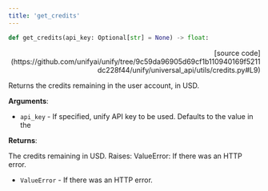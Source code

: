 ```yaml
---
title: 'get_credits'
---
```


```python
def get_credits(api_key: Optional[str] = None) -> float:
```

<p align="right">[source code](https://github.com/unifyai/unify/tree/9c59da96905d69cf1b110940169f5211dc228f44/unify/universal_api/utils/credits.py#L9)</p>

Returns the credits remaining in the user account, in USD.

**Arguments**:

- `api_key` - If specified, unify API key to be used. Defaults to the value in the



**Returns**:

The credits remaining in USD.
Raises:
ValueError: If there was an HTTP error.
- `ValueError` - If there was an HTTP error.